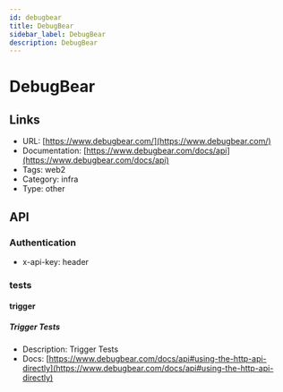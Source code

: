 ```yaml
---
id: debugbear
title: DebugBear
sidebar_label: DebugBear
description: DebugBear
---
```


# DebugBear

## Links

* URL: [https://www.debugbear.com/](https://www.debugbear.com/)
* Documentation: [https://www.debugbear.com/docs/api](https://www.debugbear.com/docs/api)
* Tags: web2
* Category: infra
* Type: other

## API

### Authentication

* x-api-key: header

### tests

#### trigger

##### Trigger Tests

* Description: Trigger Tests
* Docs: [https://www.debugbear.com/docs/api#using-the-http-api-directly](https://www.debugbear.com/docs/api#using-the-http-api-directly)
